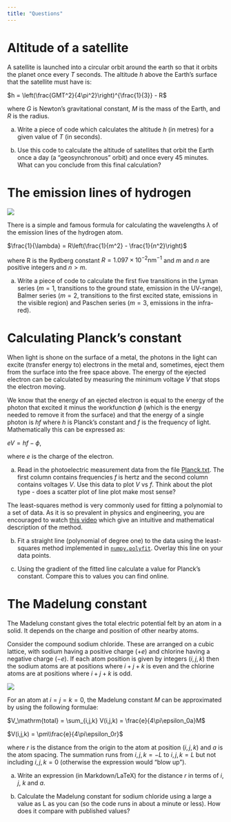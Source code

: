 ```yaml
---
title: "Questions"
---
```


# Altitude of a satellite

A satellite is launched into a circular orbit around the earth so that it orbits the planet once every $T$ seconds. The altitude $h$ above the Earth's surface that the satellite must have is:

$h = \left(\frac{GMT^2}{4\pi^2}\right)^{\frac{1}{3}} - R$

where $G$ is Newton's gravitational constant, $M$ is the mass of the Earth, and $R$ is the radius.

a) Write a piece of code which calculates the altitude $h$ (in metres) for a given value of $T$ (in seconds).

b) Use this code to calculate the altitude of satellites that orbit the Earth once a day (a "geosynchronous" orbit) and once every 45 minutes. What can you conclude from this final calculation?

# The emission lines of hydrogen

![](../images/hydrogen_emission.png)

There is a simple and famous formula for calculating the wavelengths $\lambda$ of the emission lines of the hydrogen atom.

$\frac{1}{\lambda} = R\left(\frac{1}{m^2} - \frac{1}{n^2}\right)$

where R is the Rydberg constant $R = 1.097\times 10^{-2}\mathrm{nm}^{-1}$ and $m$ and $n$ are positive integers and $n>m$.

a) Write a piece of code to calculate the first five transitions in the Lyman series ($m=1$, transitions to the ground state, emission in the UV-range), Balmer series ($m=2$, transitions to the first excited state, emissions in the visible region) and Paschen series ($m=3$, emissions in the infra-red).

# Calculating Planck's constant

When light is shone on the surface of a metal, the photons in the light can excite (transfer energy to) electrons in the metal and, sometimes, eject them from the surface into the free space above. The energy of the ejected electron can be calculated by measuring the minimum voltage $V$ that stops the electron moving.

We know that the energy of an ejected electron is equal to the energy of the photon that excited it minus the workfunction $\phi$ (which is the energy needed to remove it from the surface) and that the energy of a single photon is $hf$ where $h$ is Planck's constant and $f$ is the frequency of light. Mathematically this can be expressed as:

$eV = hf - \phi$,

where $e$ is the charge of the electron.

a) Read in the photoelectric measurement data from the file [Planck.txt](https://nu-cem.github.io/CompPhys/data/Planck.txt). The first column contains frequencies $f$ is hertz and the second column contains voltages $V$. Use this data to plot $V$ vs $f$. Think about the plot type - does a scatter plot of line plot make most sense?

The least-squares method is very commonly used for fitting a polynomial to a set of data. As it is so prevalent in physics and engineering, you are encouraged to watch [this video](https://www.youtube.com/watch?v=YwZYSTQs-Hk) which give an intuitive and mathematical description of the method. 

b) Fit a straight line (polynomial of degree one) to the data using the least-squares method implemented in [`numpy.polyfit`](https://numpy.org/doc/stable/reference/generated/numpy.polyfit.html). Overlay this line on your data points. 

c) Using the gradient of the fitted line calculate a value for Planck's constant. Compare this to values you can find online.

# The Madelung constant

The Madelung constant gives the total electric potential felt by an atom in a solid. It depends on the charge and position of other nearby atoms.

Consider the compound sodium chloride. These are arranged on a cubic lattice, with sodium having a positive charge ($+e$) and chlorine having a negative charge ($-e$). If each atom position is given by integers $(i,j,k)$ then the sodium atoms are at positions where $i+j+k$ is even and the chlorine atoms are at positions where $i+j+k$ is odd.

![](../images/NaCl.png)

For an atom at $i=j=k=0$, the Madelung constant $M$ can be approximated by using the following formulae:

$V_\mathrm{total} = \sum_{i,j,k} V(i,j,k) = \frac{e}{4\pi\epsilon_0a}M$

$V(i,j,k) = \pm\\frac{e}{4\pi\epsilon_0r}$

where $r$ is the distance from the origin to the atom at position $(i,j,k)$ and $a$ is the atom spacing. The summation runs from $i,j,k=-L$ to $i,j,k=L$ but not including $i,j,k=0$ (otherwise the expression would "blow up").

a) Write an expression (in Markdown/LaTeX) for the distance $r$ in terms of $i$, $j$, $k$ and $a$.

b) Calculate the Madelung constant for sodium chloride using a large a value as L as you can (so the code runs in about a minute or less). How does it compare with published values?